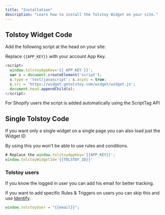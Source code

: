 ```yaml
---
title: "Installation"
description: "Learn how to install the Tolstoy Widget on your site."
---
```


## Tolstoy Widget Code

Add the following script at the head on your site:

Replace `{{APP_KEY}}` with your account App Key.

```javascript
<script>
  window.tolstoyAppKey='{{ APP_KEY }}';
  var s = document.createElement('script');
  s.type = 'text/javascript'; s.async = true;
  s.src = 'https://widget.gotolstoy.com/widget/widget.js';
  document.head.appendChild(s);
</script>
```

<Note>
  For Shopify users the script is added automatically using the ScriptTag API
</Note>

## Single Tolstoy Code

If you want only a single widget on a single page you can also load just the Widget ID

<Caution>By using this you won't be able to use rules and conditions.</Caution>

```javascript
# Replace the window.tolstoyAppKey='{{APP_KEY}}';
window.tolstoyWidgetId='{{TOLSTOY_ID}}'
```

### Tolstoy users

If you know the logged in user you can add his email for better tracking.

If you want to add specific Rules & Triggers on users you can skip this and use [Identify](/javascript-sdk/installation).

```javascript
window.tolstoyUser = "{{email}}";
```
